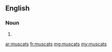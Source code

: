 ==English==

===Noun===
{{head|en}}

# {{plural of|muscat}}

[[ar:muscats]]
[[fr:muscats]]
[[mg:muscats]]
[[my:muscats]]